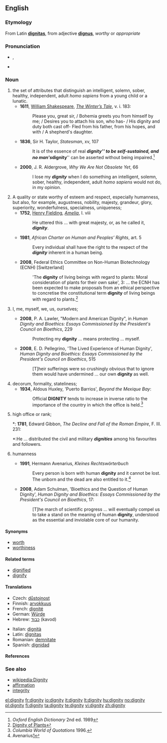 ==English==

===Etymology===
From Latin '''[[dignitas]]''', from adjective '''[[dignus]]''', ''worthy'' or ''appropriate''

===Pronunciation===
* {{IPA|/ˈdɪgnəti/}}, {{SAMPA|/"dIgn@ti/}}
* {{audio|en-us-dignity.ogg|Audio (US)}}

===Noun===
{{en-noun|dignities}}

# the set of attributes that distinguish an intelligent, solemn, sober, healthy, independent, adult ''homo sapiens'' from a young child or a lunatic.
#*'''1611''', [[w:William Shakespeare|William Shakespeare]], ''[[w:The Winter’s Tale|The Winter’s Tale]]'', v. i. 183:
#*:Please you, great sir, / Bohemia greets you from himself by me; / Desires you to attach his son, who has- / His dignity and duty both cast off- Fled from his father, from his hopes, and with / A shepherd's daughter.
#*'''1836''', Sir H. Taylor, ''Statesman'', xv, 107
#*:It is of the essence of real '''''dignity''''' to be self-sustained, and no man's '''''dignity''''' can be asserted without being impaired.<ref>''Oxford English Dictionary'' 2nd ed. 1989</ref>
#*'''2000''', J. R. Aldergrove, ''Why We Are Not Obsolete Yet'', 66  
#*:I lose my '''''dignity''''' when I do something an intelligent, solemn, sober, healthy, independent, adult ''homo sapiens'' would not do, in my opinion.
# A quality or state worthy of esteem and respect, especially humanness, but also, for example, augustness, nobility, majesty, grandeur, glory, superiority, wonderfulness, specialness, uniqueness;
#* '''1752''', [[w:Henry Fielding|Henry Fielding]], ''[[w:Amelia|Amelia]]'', I. viii
#*:He uttered this ... with great majesty, or, as he called it, '''''dignity'''''.
#* '''1981''', ''African Charter on Human and Peoples’ Rights'', art. 5
#*:Every individual shall have the right to the respect of the '''''dignity''''' inherent in a human being.
#* '''2008''', Federal Ethics Committee on Non-Human Biotechnology (ECNH) <nowiki>[Switzerland]</nowiki>
#*:'The '''dignity''' of living beings with regard to plants: Moral consideration of plants for their own sake', 3: ... the ECNH has been expected to make proposals from an ethical perspective to concretise the constitutional term '''dignity''' of living beings with regard to plants.<ref>[http://www.ekah.admin.ch/fileadmin/ekah-dateien/dokumentation/publikationen/e-Broschure-Wurde-Pflanze-2008.pdf Dignity of Plants]</ref>
# {{rfv-sense}} I, me, myself, we, us, ourselves;
#* '''2008''', P. A. Lawler, "Modern and American Dignity", in ''Human Dignity and Bioethics: Essays Commissioned by the President's Council on Bioethics'', 229
#*:Protecting my '''dignity''' ... means protecting ... myself.
#* '''2008''', E. D. Pellegrino, 'The Lived Experience of Human Dignity', ''Human Dignity and Bioethics: Essays Commissioned by the President's Council on Bioethics'', 515
#*:[T]heir sufferings were so crushingly obvious that to ignore them would have undermined ... our own '''dignity''' as well.
# decorum, formality, stateliness;
#* '''1934''', Aldous Huxley, 'Puerto Barrios', ''Beyond the Mexique Bay'': 
#*:Official '''DIGNITY''' tends to increase in inverse ratio to the importance of the country in which the office is held.<ref>''Columbia World of Quotations'' 1996.</ref>
# high office or rank;
#*: '''1781''', Edward Gibbon, ''The Decline and Fall of the Roman Empire'',  F. III. 231: 
#*:He ... distributed the civil and military '''''dignities''''' among his favourites and followers.
# {{idiom}} humanness
#* '''1991''', Hermann Avenarius, ''Kleines Rechtswörterbuch''
#*:Every person is born with human '''dignity''' and it cannot be lost. The unborn and the dead are also entitled to it.<ref>Avenarius[http://www.dadalos.org/int/default.htm]</ref>
#* '''2008''', Adam Schulman, 'Bioethics and the Question of Human Dignity', ''Human Dignity and Bioethics: Essays Commissioned by the President's Council on Bioethics'', 17: 
#*:[T]he march of scientific progress ... will eventually compel us to take a stand on the meaning of human '''dignity''', understood as the essential and inviolable core of our humanity.


====Synonyms====
* [[worth]]
* [[worthiness]]

====Related terms====
* [[dignified]]
* [[dignify]]

====Translations====
{{trans-top|worthiness}}
* Czech: [[důstojnost]] {{f}}
* Finnish: [[arvokkuus]]
* French: [[dignité]] {{f}}
* German: [[Würde]] {{f}}
* Hebrew: [[כבוד]] (kavod) {{m}}
{{trans-mid}}
* Italian: [[dignità]] {{f}}
* Latin: [[dignitas]] {{f}}
* Romanian: [[demnitate]] {{f}}
* Spanish: [[dignidad]] {{f}}
{{trans-bottom}}

====References====
<references/>

===See also===
* [[wikipedia:Dignity]]
* [[affirmation]]
* [[integrity]]

[[el:dignity]]
[[fr:dignity]]
[[io:dignity]]
[[it:dignity]]
[[lt:dignity]]
[[hu:dignity]]
[[no:dignity]]
[[pl:dignity]]
[[fi:dignity]]
[[ta:dignity]]
[[te:dignity]]
[[vi:dignity]]
[[zh:dignity]]